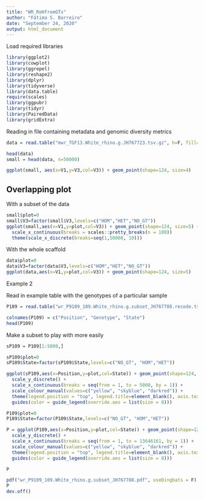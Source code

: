 ```yaml
---
title: "WR_RoHfromGTs"
author: "Fátima S. Barreiro"
date: "September 24, 2020"
output: html_document
---
```



Load required libraries
```r
library(ggplot2)
library(cowplot)
library(ggrepel)
library(reshape2)
library(dplyr)
library(tidyverse)
library(data.table)
require(scales)
library(ggpubr)
library(tidyr)
library(PairedData)
library(gridExtra)
```


Reading in file containing metadata and genomic diversity metrics 
```r
data = read.table("mwr_TGF13.White_rhino.g.JH767723.tsv.gz", h=F, fill=T, stringsAsFactors=T, fileEncoding="latin1")
```


```r
head(data)
small = head(data, n=50000)
```



```r
ggplot(small, aes(x=V1,y=V3,col=V3)) + geom_point(shape=124, size=4)
```


## Overlapping plot

With a subset of the data
```r
small$plot=0
small$V3=factor(small$V3,levels=c("HOM","HET","NO_GT"))
ggplot(small,aes(x=V1,y=plot,col=V3)) + geom_point(shape=124, size=5) +
  scale_x_continuous(breaks = scales::pretty_breaks(n = 100))
  theme(scale_x_discrete(breaks=seq(1,50000, 10)))
```






With the whole scaffold

```r
data$plot=0
data$V3=factor(data$V3,levels=c("HOM","HET","NO_GT"))
ggplot(data,aes(x=V1,y=plot,col=V3)) + geom_point(shape=124, size=5)
```




############### Example 2 ####################################

Read in example table with the genotypes of a particular sample
```r
P109 = read.table("wr_P9109_109.White_rhino.g.subset_JH767788.recode.tsv.gz", h=F, fill=T, stringsAsFactors=T, fileEncoding="latin1")

```

```r
colnames(P109) = c("Position", "Genotype", "State")
head(P109)
```

Make a subset to play with more easily 
```r
sP109 = P109[1:5000,]
```



```r
sP109$plot=0
sP109$State=factor(sP109$State,levels=c("NO_GT", "HOM","HET"))

ggplot(sP109,aes(x=Position,y=plot,col=State)) + geom_point(shape=124, size=80) + theme_minimal() +
  scale_y_discrete() +
  scale_x_continuous(breaks = seq(from = 1, to = 5000, by = 1)) +
  scale_colour_manual(values=c("yellow", "skyblue", "darkred")) +
  theme(legend.position = "top", legend.title=element_blank(), axis.text=element_blank(), axis.title.y=element_blank()) +
  guides(color = guide_legend(override.aes = list(size = 8)))
```





```r
P109$plot=0
P109$State=factor(P109$State,levels=c("NO_GT", "HOM","HET"))

P = ggplot(P109,aes(x=Position,y=plot,col=State)) + geom_point(shape=124, size=80) + theme_minimal() +
  scale_y_discrete() +
  scale_x_continuous(breaks = seq(from = 1, to = 13646161, by = 1)) +
  scale_colour_manual(values=c("yellow", "skyblue", "darkred")) +
  theme(legend.position = "top", legend.title=element_blank(), axis.text=element_blank(), axis.title.y=element_blank()) +
  guides(color = guide_legend(override.aes = list(size = 8)))

P
```


```r
pdf("wr_P9109_109.White_rhino.g.subset_JH767788.pdf", useDingbats = F)
P
dev.off()
```
























